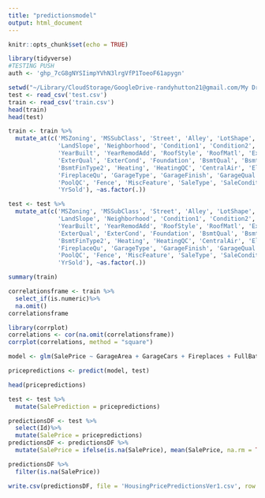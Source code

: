 ```yaml
---
title: "predictionsmodel"
output: html_document
---
```


```r
knitr::opts_chunk$set(echo = TRUE)
```

```r
library(tidyverse)
#TESTING PUSH
auth <- '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'
```

```r
setwd("~/Library/CloudStorage/GoogleDrive-randyhutton21@gmail.com/My Drive/Kaggle/Test/kagglehousing/kagglehousing")
test <- read_csv('test.csv')
train <- read_csv('train.csv')
head(train)
head(test)
```

```r
train <- train %>%
  mutate_at(c('MSZoning', 'MSSubClass', 'Street', 'Alley', 'LotShape', 'LandContour', 'Utilities', 'LotConfig',
              'LandSlope', 'Neighborhood', 'Condition1', 'Condition2', 'BldgType', 'HouseStyle', 'PoolQC', 'Fence', 'MiscFeature', 'SaleType', 'SaleCondition','OverallQual', 'OverallCond', 
              'YearBuilt', 'YearRemodAdd', 'RoofStyle', 'RoofMatl', 'Exterior1st', 'Exterior2nd', 'MasVnrType', 
              'ExterQual', 'ExterCond', 'Foundation', 'BsmtQual', 'BsmtCond', 'BsmtExposure', 'BsmtFinType1',
              'BsmtFinType2', 'Heating', 'HeatingQC', 'CentralAir', 'Electrical', 'KitchenQual', 'Functional', 
              'FireplaceQu', 'GarageType', 'GarageFinish', 'GarageQual', 'GarageCond', 'PavedDrive',
              'PoolQC', 'Fence', 'MiscFeature', 'SaleType', 'SaleCondition', 'GarageYrBlt', 'MoSold', 
              'YrSold'), ~as.factor(.))

test <- test %>%
  mutate_at(c('MSZoning', 'MSSubClass', 'Street', 'Alley', 'LotShape', 'LandContour', 'Utilities', 'LotConfig',
              'LandSlope', 'Neighborhood', 'Condition1', 'Condition2', 'BldgType', 'HouseStyle', 'PoolQC', 'Fence', 'MiscFeature', 'SaleType', 'SaleCondition','OverallQual', 'OverallCond', 
              'YearBuilt', 'YearRemodAdd', 'RoofStyle', 'RoofMatl', 'Exterior1st', 'Exterior2nd', 'MasVnrType', 
              'ExterQual', 'ExterCond', 'Foundation', 'BsmtQual', 'BsmtCond', 'BsmtExposure', 'BsmtFinType1',
              'BsmtFinType2', 'Heating', 'HeatingQC', 'CentralAir', 'Electrical', 'KitchenQual', 'Functional', 
              'FireplaceQu', 'GarageType', 'GarageFinish', 'GarageQual', 'GarageCond', 'PavedDrive',
              'PoolQC', 'Fence', 'MiscFeature', 'SaleType', 'SaleCondition', 'GarageYrBlt', 'MoSold', 
              'YrSold'), ~as.factor(.))
```

```r
summary(train)
```

```r
correlationsframe <- train %>%
  select_if(is.numeric)%>%
  na.omit()
correlationsframe
```

```r
library(corrplot)
correlations <- cor(na.omit(correlationsframe))
corrplot(correlations, method = "square")
```

```r
model <- glm(SalePrice ~ GarageArea + GarageCars + Fireplaces + FullBath + GrLivArea + TotalBsmtSF + `1stFlrSF` + BsmtFinSF1, data = train)

pricepredictions <- predict(model, test)
```

```r
head(pricepredictions)
```

```r
test <- test %>%
  mutate(SalePrediction = pricepredictions)
```

```r
predictionsDF <- test %>%
  select(Id)%>%
  mutate(SalePrice = pricepredictions)
predictionsDF <- predictionsDF %>%
  mutate(SalePrice = ifelse(is.na(SalePrice), mean(SalePrice, na.rm = TRUE), SalePrice))
```

```r
predictionsDF %>%
  filter(is.na(SalePrice))
```

```r
write.csv(predictionsDF, file = 'HousingPricePredictionsVer1.csv', row.names = FALSE)
```

